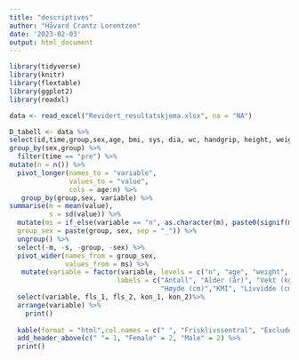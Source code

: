 ```yaml
---
title: "descriptives"
author: "Håvard Crantz Lorentzen"
date: '2023-02-03'
output: html_document
---
```


```r
library(tidyverse)
library(knitr)
library(flextable)
library(ggplot2)
library(readxl)

data <- read_excel("Revidert_resultatskjema.xlsx", na = "NA")

D_tabell <- data %>%
select(id,time,group,sex,age, bmi, sys, dia, wc, handgrip, height, weight) %>%
group_by(sex,group) %>%
  filter(time == "pre") %>%
mutate(n = n()) %>%
  pivot_longer(names_to = "variable", 
               values_to = "value", 
               cols = age:n) %>%
   group_by(group,sex, variable) %>%
summarise(m = mean(value),
          s = sd(value)) %>%
  mutate(ms = if_else(variable == "n", as.character(m), paste0(signif(m, 3),  " (", signif(s, 3), ")")),
  group_sex = paste(group, sex, sep = "_")) %>%
  ungroup() %>%
  select(-m, -s, -group, -sex) %>%
  pivot_wider(names_from = group_sex, 
              values_from = ms) %>%
   mutate(variable = factor(variable, levels = c("n", "age", "weight", "height","bmi", "wc", "handgrip", "sys", "dia"), 
                           labels = c("Antall", "Alder (år)", "Vekt (kg)", 
                                      "Høyde (cm)","KMI", "Livvidde (cm)","Grepsstyrke","Systolisk blodtrykk","Diastolisk blodtrykk" ))) %>%
  select(variable, fls_1, fls_2, kon_1, kon_2)%>%
  arrange(variable) %>%
    print()
  
  kable(format = "html",col.names = c(" ", "Frisklivssentral", "Excluded", "Included", "Excluded")) %>%
  add_header_above(c(" "= 1, "Female" = 2, "Male" = 2) %>%
  print()
  


```
